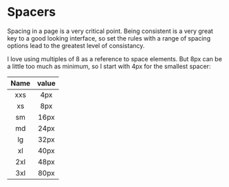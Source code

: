 
<Meta title="Settings/Spacers" />

# Spacers

Spacing in a page is a very critical point. Being consistent is a very great key to a good looking interface, so set the rules with a range of spacing options lead to the greatest level of consistancy.

I love using multiples of 8 as a reference to space elements. But 8px can be a little too much as minimum, so I start with 4px for the smallest spacer:

| Name | value |
| :--: | :---: |
| xxs  |  4px  |
|  xs  |  8px  |
|  sm  | 16px  |
|  md  | 24px  |
|  lg  | 32px  |
|  xl  | 40px  |
| 2xl  | 48px  |
| 3xl  | 80px  |
